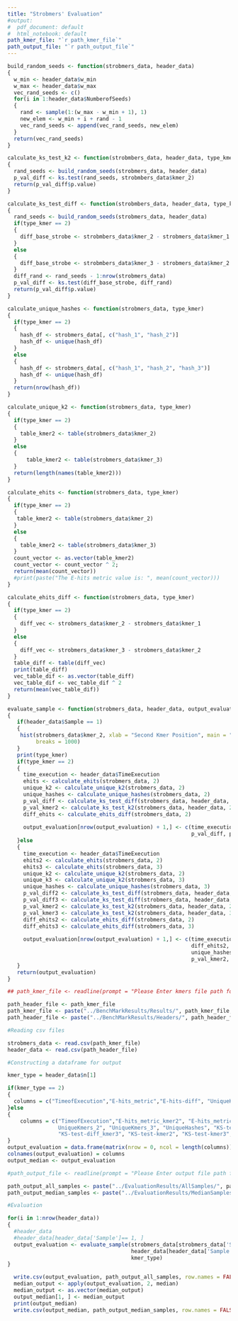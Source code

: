 ```yaml
---
title: "Strobmers' Evaluation"
#output:
#  pdf_document: default
#  html_notebook: default
path_kmer_file: "`r path_kmer_file`"
path_output_file: "`r path_output_file`"
---
```


```r
build_random_seeds <- function(strobmers_data, header_data)
{
  w_min <- header_data$w_min
  w_max <- header_data$w_max
  vec_rand_seeds <- c()
  for(i in 1:header_data$NumberofSeeds)
  {
    rand <- sample(1:(w_max - w_min + 1), 1)
    new_elem <- w_min + i + rand - 1
    vec_rand_seeds <- append(vec_rand_seeds, new_elem)
  }
  return(vec_rand_seeds)
}
```

```r
calculate_ks_test_k2 <- function(strobmbers_data, header_data, type_kmer)
{
  rand_seeds <- build_random_seeds(strobmers_data, header_data)
  p_val_diff <- ks.test(rand_seeds, strobmbers_data$kmer_2)
  return(p_val_diff$p.value)
}
```

```r
calculate_ks_test_diff <- function(strobmbers_data, header_data, type_kmer)
{
  rand_seeds <- build_random_seeds(strobmers_data, header_data)
  if(type_kmer == 2)
  {
    diff_base_strobe <- strobmbers_data$kmer_2 - strobmers_data$kmer_1
  }
  else
  {
    diff_base_strobe <- strobmbers_data$kmer_3 - strobmers_data$kmer_2
  }
  diff_rand <- rand_seeds - 1:nrow(strobmers_data)
  p_val_diff <- ks.test(diff_base_strobe, diff_rand)
  return(p_val_diff$p.value)
}
```


```r
calculate_unique_hashes <- function(strobmers_data, type_kmer)
{
  if(type_kmer == 2)
  {
    hash_df <- strobmers_data[, c("hash_1", "hash_2")]
    hash_df <- unique(hash_df)
  }
  else 
  {
    hash_df <- strobmers_data[, c("hash_1", "hash_2", "hash_3")]
    hash_df <- unique(hash_df)
  }
  return(nrow(hash_df))
}
```


```r
calculate_unique_k2 <- function(strobmers_data, type_kmer)
{
  if(type_kmer == 2)
  {
    table_kmer2 <- table(strobmers_data$kmer_2)
  }
  else
  {
      table_kmer2 <- table(strobmers_data$kmer_3)
  }
  return(length(names(table_kmer2)))
}
```

```r
calculate_ehits <- function(strobmers_data, type_kmer)
{
  if(type_kmer == 2)
  {
   table_kmer2 <- table(strobmers_data$kmer_2)
  }
  else 
  {
    table_kmer2 <- table(strobmers_data$kmer_3)
  }
  count_vector <- as.vector(table_kmer2)
  count_vector <- count_vector ^ 2;
  return(mean(count_vector))
  #print(paste("The E-hits metric value is: ", mean(count_vector)))
}
```

```r
calculate_ehits_diff <- function(strobmers_data, type_kmer)
{
  if(type_kmer == 2)
  {
    diff_vec <- strobmers_data$kmer_2 - strobmers_data$kmer_1
  }
  else 
  {
    diff_vec <- strobmers_data$kmer_3 - strobmers_data$kmer_2
  }
  table_diff <- table(diff_vec)
  print(table_diff)
  vec_table_dif <- as.vector(table_diff)
  vec_table_dif <- vec_table_dif ^ 2
  return(mean(vec_table_dif))
}
```


```r
evaluate_sample <- function(strobmers_data, header_data, output_evaluation, type_kmer)
{
   if(header_data$Sample == 1)
   {
    hist(strobmers_data$kmer_2, xlab = "Second Kmer Position", main = "Histogram Second Kmer", ylab = "Count", 
         breaks = 1000)
   }
   print(type_kmer)
   if(type_kmer == 2)
   {
     time_execution <- header_data$TimeExecution
     ehits <- calculate_ehits(strobmers_data, 2)
     unique_k2 <- calculate_unique_k2(strobmers_data, 2)
     unique_hashes <- calculate_unique_hashes(strobmers_data, 2)
     p_val_diff <- calculate_ks_test_diff(strobmers_data, header_data, 2)
     p_val_kmer2 <- calculate_ks_test_k2(strobmers_data, header_data, 2)
     diff_ehits <- calculate_ehits_diff(strobmers_data, 2)
  
     output_evaluation[nrow(output_evaluation) + 1,] <- c(time_execution, ehits, diff_ehits, unique_k2, unique_hashes,
                                                          p_val_diff, p_val_kmer2, header_data$Sample)
   }else 
   {
     time_execution <- header_data$TimeExecution
     ehits2 <- calculate_ehits(strobmers_data, 2)
     ehits3 <- calculate_ehits(strobmers_data, 3)
     unique_k2 <- calculate_unique_k2(strobmers_data, 2)
     unique_k3 <- calculate_unique_k2(strobmers_data, 3)
     unique_hashes <- calculate_unique_hashes(strobmers_data, 3)
     p_val_diff2 <- calculate_ks_test_diff(strobmers_data, header_data, 2)
     p_val_diff3 <- calculate_ks_test_diff(strobmers_data, header_data, 3)
     p_val_kmer2 <- calculate_ks_test_k2(strobmers_data, header_data, 2)
     p_val_kmer3 <- calculate_ks_test_k2(strobmers_data, header_data, 3)
     diff_ehits2 <- calculate_ehits_diff(strobmers_data, 2)
     diff_ehits3 <- calculate_ehits_diff(strobmers_data, 3)
  
     output_evaluation[nrow(output_evaluation) + 1,] <- c(time_execution, ehits2, ehits3, 
                                                          diff_ehits2, diff_ehits3, unique_k2, unique_k3, 
                                                          unique_hashes, p_val_diff2, p_val_diff3,
                                                          p_val_kmer2, p_val_kmer3, header_data$Sample)
   }
   return(output_evaluation)
}
```

```r
## path_kmer_file <- readline(prompt = "Please Enter kmers file path for evaluation: ")

path_header_file <- path_kmer_file
path_kmer_file <- paste("../BenchMarkResults/Results/", path_kmer_file, sep = "")
path_header_file <- paste("../BenchMarkResults/Headers/", path_header_file, sep = "")

#Reading csv files

strobmers_data <- read.csv(path_kmer_file)
header_data <- read.csv(path_header_file)

#Constructing a dataframe for output

kmer_type = header_data$n[1]

if(kmer_type == 2)
{
  columns = c("TimeofExecution","E-hits_metric","E-hits-diff", "UniqueKmers_2", "UniqueHashes", "KS-test-diff", "KS-test-kmer2","Sample") 
}else 
{
    columns = c("TimeofExecution","E-hits_metric_kmer2", "E-hits_metric_kmer3","
                UniqueKmers_2", "UniqueKmers_3", "UniqueHashes", "KS-test-diff_kmer2",
                "KS-test-diff_kmer3", "KS-test-kmer2", "KS-test-kmer3", "Sample") 
}
output_evaluation = data.frame(matrix(nrow = 0, ncol = length(columns))) 
colnames(output_evaluation) = columns
output_median <- output_evaluation

#path_output_file <- readline(prompt = "Please Enter output file path for results: ")

path_output_all_samples <- paste("../EvaluationResults/AllSamples/", path_output_file, sep = "")
path_output_median_samples <- paste("../EvaluationResults/MedianSamples/", path_output_file, sep = "")

#Evaluation 

for(i in 1:nrow(header_data))
{
  #header_data
  #header_data[header_data['Sample']== 1, ]
  output_evaluation <- evaluate_sample(strobmers_data[strobmers_data['Sample'] == i, ], 
                                       header_data[header_data['Sample'] == i, ], output_evaluation,
                                       kmer_type)
}

  write.csv(output_evaluation, path_output_all_samples, row.names = FALSE)
  median_output <- apply(output_evaluation, 2, median)
  median_output <- as.vector(median_output)
  output_median[1, ] <- median_output
  print(output_median)
  write.csv(output_median, path_output_median_samples, row.names = FALSE)


```


